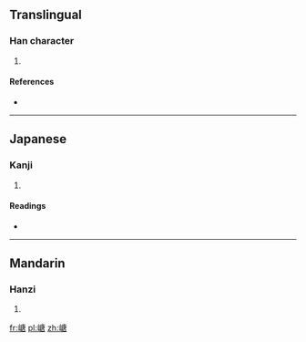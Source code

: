 ==Translingual==

===Han character===
{{Han char|rn=46|rad=山|as=10|sn=13|four=2076<sub>7</sub>|canj=山戈中口 (UILR)|ids=⿰[[山]][[唐]]}}

# {{defn|Han|sort=山10}}

====References====
* {{Han ref|kx=0317.140|dkj=08335|dj=0617.350|hdz=10792.020|uh=5D63|ud=23907|bh=DD4E|bd=56654}}

----

==Japanese==

===Kanji===
{{ja-kanji|grade=|rs=山10}}

# {{defn|lang=ja|sort=山10}}

====Readings====
* {{ja-readings|on=[[たう]] (tau), [[だう]] (dau)|kun=}}

----

==Mandarin==

===Hanzi===
{{cmn-hanzi|pin=[[dāng]] ([[dang1]])|wg=tang<sup>1</sup>}}

# {{defn|lang=cmn|sort=山10}}

[[fr:嵣]]
[[pl:嵣]]
[[zh:嵣]]